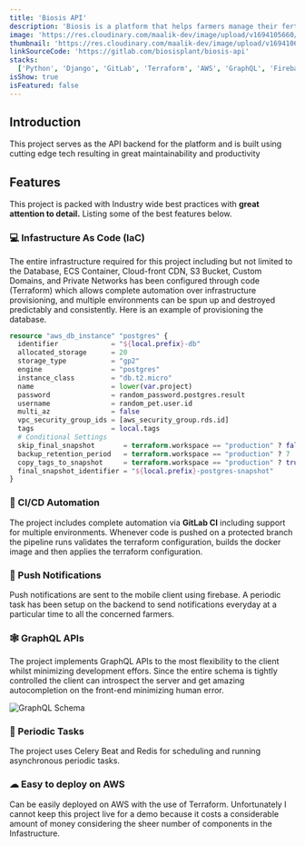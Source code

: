 ```yaml
---
title: 'Biosis API'
description: 'Biosis is a platform that helps farmers manage their fertilisation schedule by reminding them on the daily basis about the amount and type of fertilisers to use, the reminder also takes into consider the weather conditions via an open weather api. It is one of my favourite projects.'
image: 'https://res.cloudinary.com/maalik-dev/image/upload/v1694105660/378417DA-1BD0-48EC-BBC6-1607DAC1DC36_ldmwua.png'
thumbnail: 'https://res.cloudinary.com/maalik-dev/image/upload/v1694106946/Screenshot_2023-09-07_at_10.07.09_PM_kb0x3o.png'
linkSourceCode: 'https://gitlab.com/biosisplant/biosis-api'
stacks:
  ['Python', 'Django', 'GitLab', 'Terraform', 'AWS', 'GraphQL', 'Firebase']
isShow: true
isFeatured: false
---
```


## Introduction

This project serves as the API backend for the platform and is built using cutting edge tech resulting in great maintainability and productivity

## Features

This project is packed with Industry wide best practices with **great attention to detail.** Listing some of the best features below.

### 💻 Infastructure As Code (IaC)

The entire infrastructure required for this project including but not limited to the Database, ECS Container, Cloud-front CDN, S3 Bucket, Custom Domains, and Private Networks has been configured through code (Terraform) which allows complete automation over infrastructure provisioning, and multiple environments can be spun up and destroyed predictably and consistently. Here is an example of provisioning the database.

```tf
resource "aws_db_instance" "postgres" {
  identifier             = "${local.prefix}-db"
  allocated_storage      = 20
  storage_type           = "gp2"
  engine                 = "postgres"
  instance_class         = "db.t2.micro"
  name                   = lower(var.project)
  password               = random_password.postgres.result
  username               = random_pet.user.id
  multi_az               = false
  vpc_security_group_ids = [aws_security_group.rds.id]
  tags                   = local.tags
  # Conditional Settings
  skip_final_snapshot       = terraform.workspace == "production" ? false : true
  backup_retention_period   = terraform.workspace == "production" ? 7 : 0
  copy_tags_to_snapshot     = terraform.workspace == "production" ? true : false
  final_snapshot_identifier = "${local.prefix}-postgres-snapshot"
}
```

### 🤖 CI/CD Automation

The project includes complete automation via **GitLab CI** including support for multiple environments. Whenever code is pushed on a protected branch the pipeline runs validates the terraform configuration, builds the docker image and then applies the terraform configuration.

### 🔔 Push Notifications

Push notifications are sent to the mobile client using firebase. A periodic task has been setup on the backend to send notifications everyday at a particular time to all the concerned farmers.

### 🕸️ GraphQL APIs

The project implements GraphQL APIs to the most flexibility to the client whilst minimizing development effors. Since the entire schema is tightly controlled the client can introspect the server and get amazing autocompletion on the front-end minimizing human error.

![GraphQL Schema](https://res.cloudinary.com/maalik-dev/image/upload/v1694105660/87670486-58B7-45A4-A77D-8EEC6969FAA8_nxlg86.png)

### 📅 Periodic Tasks

The project uses Celery Beat and Redis for scheduling and running asynchronous periodic tasks.

### ☁ Easy to deploy on AWS

Can be easily deployed on AWS with the use of Terraform. Unfortunately I cannot keep this project live for a demo because it costs a considerable amount of money considering the sheer number of components in the Infastructure.
